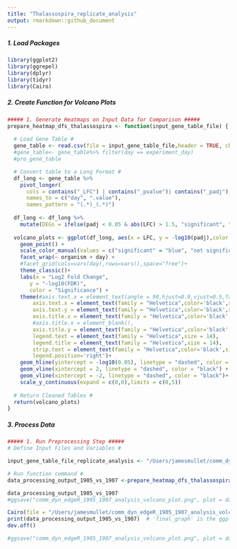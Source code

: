 ```yaml
---
title: "Thalassospira_replicate_analysis"
output: rmarkdown::github_document
---
```


##### 1. Load Packages
```r
library(ggplot2)
library(ggrepel)
library(dplyr)
library(tidyr)
library(Cairo)
```

##### 2. Create Function for Volcano Plots
```r
##### 1. Generate Heatmaps on Input Data for Comparison #####
prepare_heatmap_dfs_thalassospira <- function(input_gene_table_file) {
  
  # Load Gene Table #
  gene_table <- read.csv(file = input_gene_table_file,header = TRUE, check.names = FALSE)
  #gene_table<- gene_table%>% filter(day == experiment_day)
  #pro_gene_table

  # Convert table to a Long Format #
  df_long <- gene_table %>%
    pivot_longer(
      cols = contains("_LFC") | contains("_pvalue")| contains("_padj"),
      names_to = c("day", ".value"),
      names_pattern = "(.*)_(.*)")
  
  df_long <- df_long %>%
    mutate(DEGs = ifelse(padj < 0.05 & abs(LFC) > 1.5, "significant", "not significant"))
  
  volcano_plots <- ggplot(df_long, aes(x = LFC, y = -log10(padj),color = DEGs)) +
    geom_point() +
    scale_color_manual(values = c("significant" = "blue", "not significant" = "grey")) +
    facet_wrap(~ organism + day) +
    #facet_grid(cols=vars(day),rows=vars(),space="free")+
    theme_classic()+
    labs(x = "Log2 Fold Change",
       y = "-log10(FDR)",
       color = "Significance") +
    theme(#axis.text.x = element_text(angle = 90,hjust=0.9,vjust=0.5,family = "Helvetica",color='black',size=18),
        axis.text.x = element_text(family = "Helvetica",color='black',size=14),
        axis.text.y = element_text(family = "Helvetica",color='black',size=14),
        axis.title.x = element_text(family = "Helvetica",color='black',size=14),
        #axis.title.x = element_blank(),
        axis.title.y = element_text(family = "Helvetica",color='black',size=14),
        legend.text = element_text(family = "Helvetica",size = 14),
        legend.title = element_text(family = "Helvetica",size = 14),
        strip.text = element_text(family = "Helvetica",color='black',size=14),
        legend.position='right')+
    geom_hline(yintercept = -log10(0.05), linetype = "dashed", color = "black") +
    geom_vline(xintercept = 2, linetype = "dashed", color = "black") +
    geom_vline(xintercept = -2, linetype = "dashed", color = "black")+
    scale_y_continuous(expand = c(0,0),limits = c(0,5))
  
  # Return Cleaned Tables #
  return(volcano_plots)
}
```

##### 3. Process Data
```r
##### 1. Run Preprocessing Step #####
# Define Input Files and Variables #

input_gene_table_file_replicate_analysis <- "/Users/jamesmullet/comm_dyn_edgeR_1905_1907_analysis_gene_table_v2.csv"

# Run function command #
data_processing_output_1905_vs_1907 <-prepare_heatmap_dfs_thalassospira(input_gene_table_file_replicate_analysis)

data_processing_output_1905_vs_1907
#ggsave("comm_dyn_edgeR_1905_1907_analysis_volcano_plot.png", plot = data_processing_output_1905_vs_1907, width = 12, height = 8)

Cairo(file = "/Users/jamesmullet/comm_dyn_edgeR_1905_1907_analysis_volcano_plot.pdf", type = "pdf", width = 20, height = 10, units = "in", dpi = 100)
print(data_processing_output_1905_vs_1907)  # 'final_graph' is the ggplot object
dev.off()

#ggsave("comm_dyn_edgeR_1905_1907_analysis_volcano_plot.png", plot = data_processing_output_1905_vs_1907, width = 12, height = 8)
```


